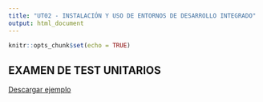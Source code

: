 ```yaml
---
title: "UT02 - INSTALACIÓN Y USO DE ENTORNOS DE DESARROLLO INTEGRADO"
output: html_document
---
```


```r
knitr::opts_chunk$set(echo = TRUE)
```

## EXAMEN DE TEST UNITARIOS
[Descargar ejemplo](assets/examen2324.zip)
